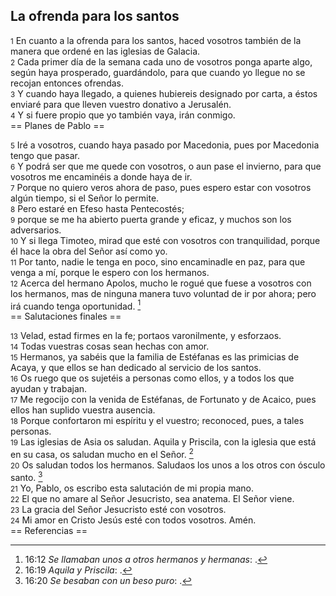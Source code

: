 == La ofrenda para los santos ==

{{anchor|1}} <small>1</small> En cuanto a la ofrenda para los santos, haced vosotros también de la manera que ordené en las iglesias de Galacia.<br>
{{anchor|2}} <small>2</small> Cada primer día de la semana cada uno de vosotros ponga aparte algo, según haya prosperado, guardándolo, para que cuando yo llegue no se recojan entonces ofrendas.<br>
{{anchor|3}} <small>3</small> Y cuando haya llegado, a quienes hubiereis designado por carta, a éstos enviaré para que lleven vuestro donativo a Jerusalén.<br>
{{anchor|4}} <small>4</small> Y si fuere propio que yo también vaya, irán conmigo.<br>
== Planes de Pablo ==

{{anchor|5}} <small>5</small> Iré a vosotros, cuando haya pasado por Macedonia, pues por Macedonia tengo que pasar.<br>
{{anchor|6}} <small>6</small> Y podrá ser que me quede con vosotros, o aun pase el invierno, para que vosotros me encaminéis a donde haya de ir.<br>
{{anchor|7}} <small>7</small> Porque no quiero veros ahora de paso, pues espero estar con vosotros algún tiempo, si el Señor lo permite.<br>
{{anchor|8}} <small>8</small> Pero estaré en Efeso hasta Pentecostés;<br>
{{anchor|9}} <small>9</small> porque se me ha abierto puerta grande y eficaz, y muchos son los adversarios.<br>
{{anchor|10}} <small>10</small> Y si llega Timoteo, mirad que esté con vosotros con tranquilidad, porque él hace la obra del Señor así como yo.<br>
{{anchor|11}} <small>11</small> Por tanto, nadie le tenga en poco, sino encaminadle en paz, para que venga a mí, porque le espero con los hermanos.<br>
{{anchor|12}} <small>12</small> Acerca del hermano Apolos, mucho le rogué que fuese a vosotros con los hermanos, mas de ninguna manera tuvo voluntad de ir por ahora; pero irá cuando tenga oportunidad. <ref>16:12 ''Se llamaban unos a otros hermanos y hermanas'': {{lib|LU|194|4|7}}.</ref><br>
== Salutaciones finales ==

{{anchor|13}} <small>13</small> Velad, estad firmes en la fe; portaos varonilmente, y esforzaos.<br>
{{anchor|14}} <small>14</small> Todas vuestras cosas sean hechas con amor.<br>
{{anchor|15}} <small>15</small> Hermanos, ya sabéis que la familia de Estéfanas es las primicias de Acaya, y que ellos se han dedicado al servicio de los santos.<br>
{{anchor|16}} <small>16</small> Os ruego que os sujetéis a personas como ellos, y a todos los que ayudan y trabajan.<br>
{{anchor|17}} <small>17</small> Me regocijo con la venida de Estéfanas, de Fortunato y de Acaico, pues ellos han suplido vuestra ausencia.<br>
{{anchor|18}} <small>18</small> Porque confortaron mi espíritu y el vuestro; reconoced, pues, a tales personas.<br>
{{anchor|19}} <small>19</small> Las iglesias de Asia os saludan. Aquila y Priscila, con la iglesia que está en su casa, os saludan mucho en el Señor. <ref>16:19 ''Aquila y Priscila'': {{lib|LU|133|3|12}}.</ref><br>
{{anchor|20}} <small>20</small> Os saludan todos los hermanos. Saludaos los unos a los otros con ósculo santo. <ref>16:20 ''Se besaban con un beso puro'': {{lib|LU|194|4|7}}.</ref><br>
{{anchor|21}} <small>21</small> Yo, Pablo, os escribo esta salutación de mi propia mano.<br>
{{anchor|22}} <small>22</small> El que no amare al Señor Jesucristo, sea anatema. El Señor viene.<br>
{{anchor|23}} <small>23</small> La gracia del Señor Jesucristo esté con vosotros.<br>
{{anchor|24}} <small>24</small> Mi amor en Cristo Jesús esté con todos vosotros. Amén.<br>
== Referencias ==

<references />
